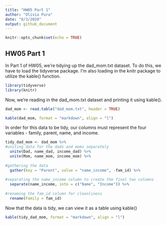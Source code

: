 ```yaml
---
title: "HW05 Part 1"
author: "Olivia Pura"
date: "8/3/2020"
output: github_document
---
```



```r
knitr::opts_chunk$set(echo = TRUE)
```

## HW05 Part 1

In Part 1 of HW05, we're tidying up the dad_mom.txt dataset. To do this, we have to load the tidyverse package. I'm also loading in the knitr package to utilize the kable() function.

```r
library(tidyverse)
library(knitr)
```

Now, we're reading in the dad_mom.txt dataset and printing it using kable().

```r
dad_mom <- read.table("dad_mom.txt", header = TRUE)

kable(dad_mom, format = "markdown", align = "l")
```

In order for this data to be tidy, our columns must represent the four variables - family, parent, name, and income. 

```r
tidy_dad_mom <- dad_mom %>%
#uniting data for the dads and moms separately
  unite(Dad, name_dad, income_dad) %>%
  unite(Mom, name_mom, income_mom) %>%
  
#gathering the data 
  gather(key = "Parent", value = "name_income", -fam_id) %>%
  
#separating the name_income column to create the final two columns
  separate(name_income, into = c("Name", "Income")) %>%
  
#renaming the fam_id column for cleanliness
  rename(Family = fam_id)
```
 
Now that the data is tidy, we can view it as a table using kable()

```r
kable(tidy_dad_mom, format = "markdown", align = "l")
```